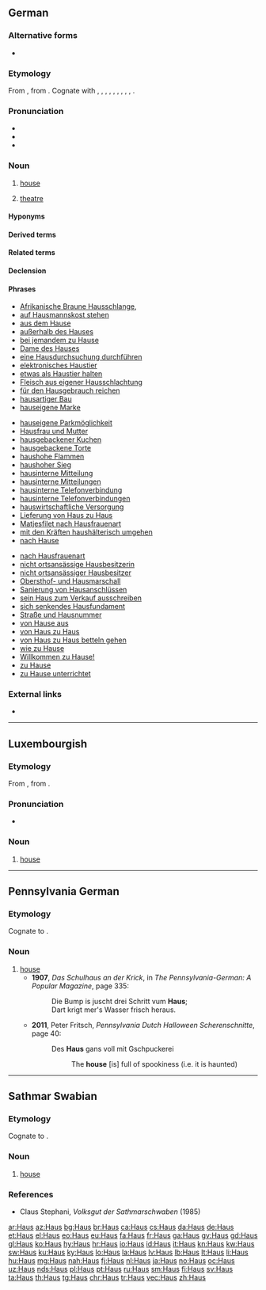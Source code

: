 {{also|haus|häus}}
==German==

===Alternative forms===
* {{l|de|Hauß}} {{qual|obsolete}}

===Etymology===
From {{etyl|goh|de}} {{m|goh|hūs}}, from {{etyl|gem-pro|de}} {{m|gem-pro|*hūsą}}. Cognate with {{cog|got|-𐌷𐌿𐍃}}, {{cog|ofs|hūs}}, {{cog|nds|Huus}}, {{cog|nl|huis}}, {{cog|is|hús}}, {{cog|fo|hús}}, {{cog|da|hus}}, {{cog|no|hus}}, {{cog|sv|hus}}, {{cog|en|house}}.

===Pronunciation===
* {{IPA|/haʊ̯s/|[haʊ̯s]|lang=de}}
* {{audio|De-Haus.ogg|audio|lang=de}}
* {{rhymes|aʊ̯s|lang=de}}

===Noun===
{{de-noun|n|Hauses|Häuser|Häuschen|dim2=Häuslein|dim3=Häusle}}

# [[house]]
#: {{ux|de|In dem '''Haus''' haben wir mal gewohnt.|t=We used to live in that '''house'''.|inline=1}}
#: {{ux|de|Mein Großvater starb in dem '''Haus''', wo ich geboren wurde.|t=My grandfather died in the '''house''' where I was born.|inline=1}}
# [[theatre]]

====Hyponyms====
{{hyp4|{{l|de|Armenhaus||poorhouse}}
|{{l|de|Atriumhaus}}
|{{l|de|Backhaus}}
|{{l|de|Badehaus}}
|{{l|de|Badhaus}}
|{{l|de|Bankhaus}}
|{{l|de|Bauernhaus}}
|{{l|de|Baumhaus}}
|{{l|de|Blockhaus}}
|{{l|de|Bürgerhaus||manor house, mansion}}
|{{l|de|Doppelhaus}}
|{{l|de|Eierkühlhaus}}
|{{l|de|Einfamilienhaus}}
|{{l|de|Einfamilienwohnhaus}}
|{{l|de|Einküchenhaus}}
|{{l|de|Fachwerkhaus}}
|{{l|de|Familienhaus}}
|{{l|de|Ferienhaus}}
|{{l|de|Fertighaus||prefabricated building}}
|{{l|de|Freudenhaus||brothel}}
|{{l|de|Gästehaus}}
|{{l|de|Gasthaus||restaurant, inn}}
|{{l|de|Geesthardenhaus}}
|{{l|de|Gemeindebackhaus}}
|{{l|de|Gemeindehaus}}
|{{l|de|Gewandhaus}}
|{{l|de|Grubenhaus}}
|{{l|de|Gulfhaus}}
|{{l|de|Hallenhaus}}
|{{l|de|Herrenhaus||manor house}}
|{{l|de|Hochhaus||high-rise building}}
|{{l|de|Judenhaus}}
|{{l|de|Jugendgästehaus}}
|{{l|de|Kaffeehaus||coffeehouse}}
|{{l|de|Kapitelhaus}}
|{{l|de|Kaufhaus||department store}}
|{{l|de|Kesselhaus}}
|{{l|de|Krankenhaus||hospital}}
|{{l|de|Lagerhaus||storehouse, warehouse}}
|{{l|de|Landhaus}}
|{{l|de|Leichenhaus||morgue, mortuary}}
|{{l|de|Leihhaus}}
|{{l|de|Mehrfamilienhaus||multifamily house}}
|{{l|de|Mehrfamilienwohnhaus}}
|{{l|de|Nullenergiehaus}}
|{{l|de|Nurdachhaus}}
|{{l|de|Parkhaus||parking garage, multi-storey car park}}
|{{l|de|Pfandhaus||pawn shop}}
|{{l|de|Pfarrhaus||manse, parsonage, etc.}}
|{{l|de|Plusenergiehaus}}
|{{l|de|Pressehaus}}
|{{l|de|Reihenhaus||terraced house}}
|{{l|de|Schneckenhaus||snail shell}}
|{{l|de|Siechenhaus}}
|{{l|de|Siedlungshaus}}
|{{l|de|Ständehaus}}
|{{l|de|Taubenhaus||dovecote}}
|{{l|de|Teehaus||tea house}}
|{{l|de|Waffenhaus}}
|{{l|de|Waisenhaus||orphanage}}
|{{l|de|Wiekhaus}}
|{{l|de|Wochenendhaus}}
|{{l|de|Wohnhaus}}
|{{l|de|Wohnstallhaus}}
|{{l|de|Zeughaus}}
|{{l|de|Zollhaus}}
|{{l|de|Zweifamilienhaus}}
|{{l|de|Zwerchhaus}}
}}

====Derived terms====
{{der4|title=Derived combining forms of ''Haus''|{{l|de|Haus-}}
}}

{{der4|title=Derived adjectives of ''Haus''|
|{{l|de|hausartig}}
|{{l|de|hausbacken}}
|{{l|de|hauseigen}}
|{{l|de|hausförmig}}
|{{l|de|hausgebacken}}
|{{l|de|hausgemacht||homemade}}
|{{l|de|haushoch}}
|{{l|de|hausierend}}
}}

{{der4|title=Derived adverbs of ''Haus''
|{{l|de|nachhause}}
|{{l|de|zuhause}}
}}

{{der4|title=Derived nouns from ''Haus''
|{{l|de|Armenhaus||poorhouse}}
|{{l|de|Atriumhaus}}
|{{l|de|Backhaus}}
|{{l|de|Badehaus}}
|{{l|de|Badhaus}}
|{{l|de|Bankhaus}}
|{{l|de|Bauernhaus}}
|{{l|de|Baumhaus}}
|{{l|de|Blockhaus}}
|{{l|de|Bürgerhaus||manor house, mansion}}
|{{l|de|Doppelhaus}}
|{{l|de|Eierkühlhaus}}
|{{l|de|Einfamilienhaus}}
|{{l|de|Einfamilienwohnhaus}}
|{{l|de|Einküchenhaus}}
|{{l|de|Fachwerkhaus}}
|{{l|de|Familienhaus}}
|{{l|de|Ferienhaus}}
|{{l|de|Fertighaus||prefabricated building}}
|{{l|de|Freudenhaus||brothel}}
|{{l|de|Gästehaus}}
|{{l|de|Gasthaus||restaurant, inn}}
|{{l|de|Geesthardenhaus}}
|{{l|de|Gemeindebackhaus}}
|{{l|de|Gemeindehaus}}
|{{l|de|Gewandhaus}}
|{{l|de|Grubenhaus}}
|{{l|de|Gulfhaus}}
|{{l|de|Hallenhaus}}
|{{l|de|Hausagentur}}
|{{l|de|Hausaltar}}
|{{l|de|Hausammer||{{taxlink|Emberiza striolata sahari|subspecies|noshow=1}}}}
|{{l|de|Hausampfer||{{taxlink|Rumex longifolius|species|noshow=1}}}}
|{{l|de|Hausandacht}}
|{{l|de|Hausangestellte}}
|{{l|de|Hausangestellter}}
|{{l|de|Hausanschluss}}
|{{l|de|Hausanschlusskasten}}
|{{l|de|Hausanschlussleitung}}
|{{l|de|Hausanschlusssicherung}}
|{{l|de|Hausanteil}}
|{{l|de|Hausanzug}}
|{{l|de|Hausapotheke}}
|{{l|de|Hausapothekenschrank}}
|{{l|de|Hausarbeit||housework; homework}}
|{{l|de|Hausarbeitsraum}}
|{{l|de|Hausarme}}
|{{l|de|Hausarmer}}
|{{l|de|Hausarrest||house arrest}}
|{{l|de|Hausarznei}}
|{{l|de|Hausarzt||family doctor}}
|{{l|de|Hausärztin||female family doctor}}
|{{l|de|Hausarztmodell}}
|{{l|de|Hausarztpraxis}}
|{{l|de|Hausaufgabe||homework assignment}}
|{{l|de|Hausaufgabenbetreuer}}
|{{l|de|Hausaufgabenbetreuerin}}
|{{l|de|Hausaufgabenbetreuung}}
|{{l|de|Hausaufgabenheft}}
|{{l|de|Hausautor}}
|{{l|de|Hausautorin}}
|{{l|de|Hausball}}
|{{l|de|Hausbank}}
|{{l|de|Hausbar}}
|{{l|de|Hausbau}}
|{{l|de|Hausbedarf}}
|{{l|de|Hausbedienstete}}
|{{l|de|Hausbediensteter}}
|{{l|de|Hausbeleuchtung}}
|{{l|de|Hausberg}}
|{{l|de|Hausbeschallungsanlage}}
|{{l|de|Hausbesetzer||squatter}}
|{{l|de|Hausbesetzerin||female squatter}}
|{{l|de|Hausbesetzung||squatting; squat}}
|{{l|de|Hausbesitz}}
|{{l|de|Hausbesitzer}}
|{{l|de|Hausbesitzerin}}
|{{l|de|Hausbesorger}}
|{{l|de|Hausbesorgerin}}
|{{l|de|Hausbesuch}}
|{{l|de|Hausbewirtschaftung}}
|{{l|de|Hausbewohner}}
|{{l|de|Hausbewohnerin}}
|{{l|de|Hausbibliothek}}
|{{l|de|Hausbock||{{taxlink|Hylotrupes bajulus|species|noshow=1}}}}
|{{l|de|Hausboot}}
|{{l|de|Hausbrand}}
|{{l|de|Hausbrandkohle}}
|{{l|de|Hausbrandversicherung}}
|{{l|de|Hausbrauer}}
|{{l|de|Hausbräuer}}
|{{l|de|Hausbrauerei}}
|{{l|de|Hausbuch}}
|{{l|de|Hausbuchmeister}}
|{{l|de|Hausbuchmeisterin}}
|{{l|de|Hausbulle}}
|{{l|de|Hauscommunion}} ({{l|de|Haus-Communion}})
|{{l|de|Hausdach}}
|{{l|de|Hausdame}}
|{{l|de|Hausdiener}}
|{{l|de|Hausdienerin}}
|{{l|de|Hausdienst}}
|{{l|de|Hausdienstleistung}}
|{{l|de|Hausdorffdimension}}
|{{l|de|Hausdorff-Dimension}}
|{{l|de|Hausdorff-Young-Ungleichung}}
|{{l|de|Hausdrache}}
|{{l|de|Hausdrachen}}
|{{l|de|Hausdurchsuchung||house search}}
|{{l|de|Hausecke}}
|{{l|de|Hauseigentum}}
|{{l|de|Hauseigentümer}}
|{{l|de|Hauseigentümerin}}
|{{l|de|Hauseigentümerversicherung}}
|{{l|de|Hauseingang}}
|{{l|de|Hauselektriker}}
|{{l|de|Hauselektrikerin}}
|{{l|de|Hauself}}
|{{l|de|Hausentbindung}}
|{{l|de|Hausentchen}}
|{{l|de|Hausente}}
|{{l|de|Hausenterich}}
|{{l|de|Hausentwässerungsanschluss}}
|{{l|de|Hausentwässerungsleitung}}
|{{l|de|Hauser}}
|{{l|de|Hauserin}}
|{{l|de|Hausesel}}
|{{l|de|Hauseselin}}
|{{l|de|Hausfassade}}
|{{l|de|Hausfeuer}}
|{{l|de|Hausflur}}
|{{l|de|Hausfrau||housewife}}
|{{l|de|Hausfrauenart}}
|{{l|de|Hausfrauenaugen}}
|{{l|de|Hausfrauenschlampe}}
|{{l|de|Hausfrauentum}}
|{{l|de|hausfraulich}}
|{{l|de|Hausfraulichkeit}}
|{{l|de|Hausfreund}}
|{{l|de|Hausfreundin}}
|{{l|de|Hausfriede}}
|{{l|de|Hausfrieden}}
|{{l|de|Hausfriedensbruch}}
|{{l|de|Hausfront}}
|{{l|de|Hausfüllen}}
|{{l|de|Hausfundament}}
|{{l|de|Hausgans||{{taxlink|Anser anser domestica|subspecies|noshow=1}}}}
|{{l|de|Hausganser}}
|{{l|de|Hausgänserich}}
|{{l|de|Hausganter}}
|{{l|de|Hausganterich}}
|{{l|de|Hausgarten}}
|{{l|de|Hausgärtner}}
|{{l|de|Hausgärtnerin}}
|{{l|de|Hausgast}}
|{{l|de|Hausgästin}}
|{{l|de|Hausgebrauch}}
|{{l|de|Hausgeburt}}
|{{l|de|Hausgeflügel}}
|{{l|de|Hausgehilfe}}
|{{l|de|Hausgehilfin}}
|{{l|de|Hausgeist}}
|{{l|de|Hausgeistliche}}
|{{l|de|Hausgeistlicher}}
|{{l|de|Hausgeld}}
|{{l|de|Hausgemeinde}}
|{{l|de|Hausgemeinschaft}}
|{{l|de|Hausgenosse}}
|{{l|de|Hausgenossin}}
|{{l|de|Hausgerät}}
|{{l|de|Hausgesetz}}
|{{l|de|Hausgesinde}} ({{l|de|Das Hausgesinde}}, {{l|de|Brüder Grimm}})
|{{l|de|Hausgimpel||{{taxlink|Carpodacus mexicanus|species|noshow=1}}}}
|{{l|de|Hausglocke}}
|{{l|de|Hausgott}}
|{{l|de|Hausgöttin}}
|{{l|de|Hausgrille||{{taxlink|Acheta domestica|species|noshow=1}}}}
|{{l|de|Hausgrundstück}}
|{{l|de|Hausgruppe}}
|{{l|de|Haushahn}}
|{{l|de|Haushalt||household; budget}}
|{{l|de|Haushalten}}
|{{l|de|Haushalter}}
|{{l|de|Haushälter}}
|{{l|de|Haushalterin}}
|{{l|de|Haushälterin}}
|{{l|de|haushälterisch}}
|{{l|de|Haushalterschaft}}
|{{l|de|Haushälterschaft}}
|{{l|de|Haushaltgegenstand}}
|{{l|de|Haushaltskeramik}}
|{{l|de|Haushaltslampe}}
|{{l|de|Haushaltsloch}}
|{{l|de|Haushaltsmesser}}
|{{l|de|Hausheft}}
|{{l|de|Hausheilige}}
|{{l|de|Hausheiliger}}
|{{l|de|Haushengst}}
|{{l|de|Haushenne}}
|{{l|de|Hausherr}}
|{{l|de|Hausherrin}}
|{{l|de|Haushilfe}}
|{{l|de|Haushofmeister}}
|{{l|de|Haushofmeisteramt}}
|{{l|de|Haushofmeisterei}}
|{{l|de|Haushofmeisterei-Buchhalter}}
|{{l|de|Haushofmeisterei-Buchhalterin}}
|{{l|de|Haushofmeisterin}}
|{{l|de|Haushuhn||{{taxlink|Gallus gallus domesticus|subspecies|noshow=1}}}}
|{{l|de|Haushund}}
|{{l|de|Haushündin}}
|{{l|de|Hausieren}}
|{{l|de|Hausierer sein}}
|{{l|de|Hausierer}}
|{{l|de|Hausiererei}}
|{{l|de|Hausiererin sein}}
|{{l|de|Hausiererin}}
|{{l|de|Hausierhandel}}
|{{l|de|Hausierhändler}}
|{{l|de|Hausierhändlerin}}
|{{l|de|Hausierschein}}
|{{l|de|Hausindustrie}}
|{{l|de|Hausinstallation||domestic electrical wiring}}
|{{l|de|hausintern}}
|{{l|de|Hausjacke}}
|{{l|de|Hauskanal}}
|{{l|de|Hauskaninchen}}
|{{l|de|Hauskapelle}}
|{{l|de|Hauskaplan}}
|{{l|de|Hauskaplänin}}
|{{l|de|Hauskarnickel}}
|{{l|de|Hauskater}}
|{{l|de|Hauskätzchen}}
|{{l|de|Hauskatze||[[Felis catus]], [[Felis silvestris catus]]}}
|{{l|de|Hauskätzin}}
|{{l|de|Hauskätzlein}}
|{{l|de|Hauskätzli}}
|{{l|de|Hauskauf}}
|{{l|de|Hauskäufer}}
|{{l|de|Hauskäuferin}}
|{{l|de|Hauskirche}}
|{{l|de|Hauskirchenbewegung}}
|{{l|de|Hausklamotte}}
|{{l|de|Hauskleid}}
|{{l|de|Hauskleidung}}
|{{l|de|Hausknecht}}
|{{l|de|Hausknechtin}}
|{{l|de|Hauskommunion}}
|{{l|de|Haus-Kommunion}}
|{{l|de|Hauskreis}}
|{{l|de|Hauskuh}}
|{{l|de|Hauskult}}
|{{l|de|Hauslaube}}
|{{l|de|Hauslehrer}}
|{{l|de|Hauslehrerin}}
|{{l|de|Hausleinen}}
|{{l|de|Hausleittechnik}}
|{{l|de|Häusli}}
|{{l|de|Hauslicht}}
|{{l|de|hauslos}}
|{{l|de|Hauslosigkeit}}
|{{l|de|Hausluftfrachtbrief}} ([[Haus-Luftfrachtbrief]])
|{{l|de|Hausluftfrachtbriefe}} ([[Haus-Luftfrachtbriefe]])
|{{l|de|Hausmacher-}}
|{{l|de|Hausmacher-Blutwurst}} ([[Hausmacherblutwurst]])
|{{l|de|Hausmacherküche}}
|{{l|de|Hausmacherqualität}}
|{{l|de|Hausmacht}}
|{{l|de|Hausmädchen}}
|{{l|de|Hausmakler}}
|{{l|de|Hausmaklerin}}
|{{l|de|Hausmalerei}}
|{{l|de|Hausmann||househusband}}
|{{l|de|Hausmannskost}}
|{{l|de|Hausmantel}}
|{{l|de|Hausmarke}}
|{{l|de|Hausmarschall}}
|{{l|de|Hausmarschallin}}
|{{l|de|Hausmauer}}
|{{l|de|Hausmaus||[[Mus musculus]]}}
|{{l|de|Hausmäuserich}}
|{{l|de|Hausmeerschweinchen||[[Cavia porcellus]]}}
|{{l|de|Hausmeier}}
|{{l|de|Hausmeierin}}
|{{l|de|Hausmeister||janitor}}
|{{l|de|Hausmeisterdienst}}
|{{l|de|Hausmeistergarten}}
|{{l|de|Hausmeisterin}}
|{{l|de|hausmeisterlich}}
|{{l|de|Hausmeisterraum}}
|{{l|de|Hausmesse}}
|{{l|de|Hausmiete}}
|{{l|de|Hausmieter}}
|{{l|de|Hausmieterin}}
|{{l|de|Hausmilbe||{{taxlink|Glycyphagus domesticus|species|noshow=1}}}}
|{{l|de|Hausmitteilung}}
|{{l|de|Hausmittel}}
|{{l|de|Hausmöbel}}
|{{l|de|Hausmobiliar}}
|{{l|de|Hausmotte||{{taxlink|Plodia interpunctella|species|noshow=1}}}}
|{{l|de|Hausmüll}}
|{{l|de|Hausmüllsortierung}}
|{{l|de|Hausmusik}}
|{{l|de|Hausmutter||''[[Noctua pronuba]]''}}
|{{l|de|Hausmutter}}
|{{l|de|Hausname}}
|{{l|de|Hausneger}}
|{{l|de|Hausnegerin}}
|{{l|de|Hausnummer}}
|{{l|de|Hausnummerierung}}
|{{l|de|Hausnummernschild}}
|{{l|de|Hausnummernschilder}}
|{{l|de|Hausnutzung}}
|{{l|de|Hausoberer}}
|{{l|de|Hausobererin}}
|{{l|de|Hausoberin}}
|{{l|de|Hausoffizier}}
|{{l|de|Hausoffizierin}}
|{{l|de|Hausordnung}}
|{{l|de|Hausorgel}}
|{{l|de|Hausorthografie}}
|{{l|de|Hauspartei}}
|{{l|de|Hausparty||house party}}
|{{l|de|Hauspersonal}}
|{{l|de|Hauspferd}}
|{{l|de|Hauspflege}}
|{{l|de|Hauspfleger}}
|{{l|de|Hauspflegerin}}
|{{l|de|Hauspost}}
|{{l|de|Hauspostille}}
|{{l|de|Hauspreis}}
|{{l|de|Hauspreisblase}}
|{{l|de|Hausputz}}
|{{l|de|Hausputzer}}
|{{l|de|Hausputzerin}}
|{{l|de|Hausrat}}
|{{l|de|Hausratsversicherung}}
|{{l|de|Hausratversicherung}}
|{{l|de|Hausregie}}
|{{l|de|Hausregisseur}}
|{{l|de|Hausregisseurin}}
|{{l|de|Hausrezept}}
|{{l|de|Hausrezeptur}}
|{{l|de|Hausrind||[[Bos primigenius taurus]]}}
|{{l|de|Hausrock}}
|{{l|de|Hausrotschwanz||''[[Phoenicurus ochruros]]''}}
|{{l|de|Hausruf}}
|{{l|de|Haussafe}}
|{{l|de|Haussammlung}}
|{{l|de|Hausschaf||[[Ovis aries]], {{taxlink|Ovis orientalis aries|subspecies|noshow=1}}}}
|{{l|de|Hausschatz}}
|{{l|de|Hausschlachterei}}
|{{l|de|Hausschlachtung}}
|{{l|de|Hausschlange}}
|{{l|de|Hausschlüssel}}
|{{l|de|Hausschrift}}
|{{l|de|Hausschuh||slipper}}
|{{l|de|Hausschuhsocke}}
|{{l|de|Hausschwalbe}}
|{{l|de|Hausschwalbenfloh}}, {{taxlink|Ceratophyllus hirundinis|species|noshow=1}}
|{{l|de|Hausschwamm}}
|{{l|de|Hausschwein||{{taxlink|Sus scrofa domestica|subspecies|noshow=1}}}}
|{{l|de|Hausschweinschädel}}
|{{l|de|Haussegen}}
|{{l|de|Haussegler||{{taxlink|Apus affinis|species|noshow=1}}}}
|{{l|de|Haussklave}}
|{{l|de|Haussklavin}}
|{{l|de|Haussohn}}
|{{l|de|Hausspatz||[[Passer domesticus]]}}
|{{l|de|Haussperling||[[Passer domesticus]]}}
|{{l|de|Hausspinne||{{taxlink|Tegenaria domestica|species|noshow=1}}}}
|{{l|de|Hausspitzmaus||{{taxlink|Crocidura russula|species|noshow=1}}}}
|{{l|de|Haus-Spitzmausbeutelratte||[[Monodelphis domestica]]}}
|{{l|de|Hausstand}}
|{{l|de|Hausstaub}}
|{{l|de|Hausstauballergie}}
|{{l|de|Hausstaubmilbe}}
|{{l|de|Hausstechmücke||{{taxlink|Culex pipiens|species|noshow=1}}, syn.: {{taxlink|Culex pipiens pipiens|subspecies|noshow=1}}}}
|{{l|de|Hausstier}} ({{l|de|Haus-Stier}})
|{{l|de|Hausstute}}
|{{l|de|Haussuche}}
|{{l|de|Haussuchung}}
|{{l|de|Haussuchungsbefehl}}
|{{l|de|Haustafel}}
|{{l|de|Haustarifvertrag}}
|{{l|de|Haustaube||{{taxlink|Columba livia domestica|subspecies|noshow=1}}}}
|{{l|de|Haustauber}}
|{{l|de|Haustäuber}}
|{{l|de|Haustauberich}}
|{{l|de|Haustäuberich}}
|{{l|de|Haustäubin}}
|{{l|de|Haustausch}}
|{{l|de|Haustechnik}}
|{{l|de|Haustechniker}}
|{{l|de|Haustechnikerin}}
|{{l|de|Haustechnikraum}}
|{{l|de|Haustelefon}}
|{{l|de|Haustelephon}}
|{{l|de|Haustier||pet}}
|{{l|de|Haustierallergiker}}
|{{l|de|Haustierallergikerin}}
|{{l|de|Haustierart}}
|{{l|de|Haustier-Autor}}
|{{l|de|Haustier-Autorin}}
|{{l|de|Haustierbesitzer}}
|{{l|de|Haustierbesitzerin}}
|{{l|de|haustierfreundlich}}
|{{l|de|Haustierfreundlichkeit}}
|{{l|de|Haustierfutter}}
|{{l|de|Haustiergesundheit}}
|{{l|de|Haustierhalter}}
|{{l|de|Haustierhalterin}}
|{{l|de|Haustierhaltung}}
|{{l|de|Haustiermord}}
|{{l|de|Haustiermörder}}
|{{l|de|Haustiermörderin}}
|{{l|de|Haustierpflege}}
|{{l|de|Haustierpfleger}}
|{{l|de|Haustierpflegerin}}
|{{l|de|Haustierprodukt}}
|{{l|de|Haustierversicherung}}
|{{l|de|Haustierwerdung}}
|{{l|de|Haustochter}}
|{{l|de|Haustor}}
|{{l|de|Haustür||front door; doorstep, threshold}}
|{{l|de|Haustüraktion}}
|{{l|de|Haustürgeschäft}}
|{{l|de|Haustürschlüssel}}
|{{l|de|Haustürverkauf}}
|{{l|de|Haustürverkäufer}}
|{{l|de|Haustürverkäuferin}}
|{{l|de|Haustyrann}}
|{{l|de|Haustyrannin}}
|{{l|de|Hausübung}}
|{{l|de|Hausumbau}}
|{{l|de|Hausunterricht}}
|{{l|de|Hausvater}}
|{{l|de|Hausväterliteratur}}
|{{l|de|Hausverbot}}
|{{l|de|Hausverdrahtung}}
|{{l|de|Hausverkauf}}
|{{l|de|Hausverkäufer}}
|{{l|de|Hausverkäuferin}}
|{{l|de|Hausverkleidung}}
|{{l|de|Hausversicherung}}
|{{l|de|Hausverstand}}
|{{l|de|Hausvertreter}}
|{{l|de|Hausvertreterin}}
|{{l|de|Hausverwalter}}
|{{l|de|Hausverwalterin}}
|{{l|de|Hausverwaltung}}
|{{l|de|Hausvogelbeere||[[Sorbus domestica]], [[Cormus]]}}
|{{l|de|Haus-Vogelbeere}}
|{{l|de|Hausvorsteher}}
|{{l|de|Hausvorsteherin}}
|{{l|de|Hausvorteil}}
|{{l|de|Hauswand}}
|{{l|de|Hauswanze||{{taxlink|Cimex lectularius|species|noshow=1}}}}
|{{l|de|Hauswärme}}
|{{l|de|Hauswärmepumpe}}
|{{l|de|Hauswart}}
|{{l|de|Hauswartin}}
|{{l|de|Hauswartsfrau}}
|{{l|de|Hauswein}}
|{{l|de|Hauswesen}}
|{{l|de|Hauswimperspitzmaus||{{taxlink|Crocidura russula|species|noshow=1}}}}
|{{l|de|Hauswinkelspinne||{{taxlink|Tegenaria domestica|species|noshow=1}}}}
|{{l|de|Hauswirt und Mieter}}
|{{l|de|Hauswirt||landlord}}
|{{l|de|Hauswirtin}}
|{{l|de|Hauswirtschaft}}
|{{l|de|Hauswirtschafter}}
|{{l|de|Hauswirtschafterin}}
|{{l|de|hauswirtschaftlich}}
|{{l|de|Hauswirtschaftslehre}}
|{{l|de|Hauswirtschaftslehrer}}
|{{l|de|Hauswirtschaftslehrerin}}
|{{l|de|Hauswirtschaftsraum}}
|{{l|de|Hauswurz}}
|{{l|de|Hausyak||{{taxlink|Bos mutus grunniens|species|noshow=1}}}}
|{{l|de|Hauszaunkönig||{{taxlink|Troglodytes aedon|species|noshow=1}}}}
|{{l|de|Hauszeitschrift}}
|{{l|de|Hauszeitung}}
|{{l|de|Hauszelt}}
|{{l|de|Hausziege||[[Capra aegagrus hircus]]}}
|{{l|de|Hauszustellung}}
|{{l|de|Hauszwetschge}}
|{{l|de|Hauszwetschke}}
|{{l|de|Hauszwiebel}}
|{{l|de|Herrenhaus||manor house}}
|{{l|de|Hochhaus||high-rise building}}
|{{l|de|Judenhaus}}
|{{l|de|Jugendgästehaus}}
|{{l|de|Kaffeehaus||coffeehouse}}
|{{l|de|Kapitelhaus}}
|{{l|de|Kaufhaus||department store}}
|{{l|de|Kesselhaus}}
|{{l|de|Krankenhaus||hospital}}
|{{l|de|Lagerhaus||storehouse, warehouse}}
|{{l|de|Landhaus}}
|{{l|de|Leichenhaus||morgue, mortuary}}
|{{l|de|Leihhaus}}
|{{l|de|Mehrfamilienhaus||multifamily house}}
|{{l|de|Mehrfamilienwohnhaus}}
|{{l|de|Nullenergiehaus}}
|{{l|de|Nurdachhaus}}
|{{l|de|Parkhaus||parking garage, multi-storey car park}}
|{{l|de|Pfandhaus||pawn shop}}
|{{l|de|Pfarrhaus||manse, parsonage, etc.}}
|{{l|de|Plusenergiehaus}}
|{{l|de|Pressehaus}}
|{{l|de|Reihenhaus||terraced house}}
|{{l|de|Schneckenhaus||snail shell}}
|{{l|de|Siechenhaus}}
|{{l|de|Siedlungshaus}}
|{{l|de|Ständehaus}}
|{{l|de|Taubenhaus||dovecote}}
|{{l|de|Teehaus||tea house}}
|{{l|de|Waffenhaus}}
|{{l|de|Waisenhaus||orphanage}}
|{{l|de|Wiekhaus}}
|{{l|de|Wochenendhaus}}
|{{l|de|Wohnhaus}}
|{{l|de|Wohnstallhaus}}
|{{l|de|Zeughaus}}
|{{l|de|Zollhaus}}
|{{l|de|Zweifamilienhaus}}
|{{l|de|Zwerchhaus}}
}}

{{der4|title=Derived verbs from ''Haus''||{{l|de|hausen||to dwell, reside}}
|{{l|de|hausend}}
|{{l|de|haushalten}}
|{{l|de|haushaltend}}
|{{l|de|hausieren}}
|{{l|de|hausierend}}
|{{l|de|hausiert}}
|{{l|de|hausierte}}
}}

====Related terms====
{{rel4|{{l|de|Gashausanschluss}}
|{{l|de|Gas-Hausanschluss}}
|{{l|de|Grundstücks- und Hausbesitz}}
|{{l|de|Haus zu verkaufen}}
|{{l|de|Haus zu verpachten}}
|{{l|de|Haus-zu-Haus-Verkauf}}
|{{l|de|Wohnhausbrand}}
}}

====Declension====
{{de-decl-noun-n|es|pl=Häuser}}

====Phrases====
{{rel-top3|Phrases derived from ''Haus''}}
* [[Afrikanische Braune Hausschlange]], {{taxlink|Boaedon fuliginosus|species|noshow=1}}
* [[auf Hausmannskost stehen]]
* [[aus dem Hause]]
* [[außerhalb des Hauses]]
* [[bei jemandem zu Hause]]
* [[Dame des Hauses]]
* [[eine Hausdurchsuchung durchführen]]
* [[elektronisches Haustier]]
* [[etwas als Haustier halten]]
* [[Fleisch aus eigener Hausschlachtung]]
* [[für den Hausgebrauch reichen]]
* [[hausartiger Bau]]
* [[hauseigene Marke]]
{{rel-mid3}}
* [[hauseigene Parkmöglichkeit]]
* [[Hausfrau und Mutter]]
* [[hausgebackener Kuchen]]
* [[hausgebackene Torte]]
* [[haushohe Flammen]]
* [[haushoher Sieg]]
* [[hausinterne Mitteilung]]
* [[hausinterne Mitteilungen]]
* [[hausinterne Telefonverbindung]]
* [[hausinterne Telefonverbindungen]]
* [[hauswirtschaftliche Versorgung]]
* [[Lieferung von Haus zu Haus]]
* [[Matjesfilet nach Hausfrauenart]]
* [[mit den Kräften haushälterisch umgehen]]
* [[nach Hause]]
{{rel-mid3}}
* [[nach Hausfrauenart]]
* [[nicht ortsansässige Hausbesitzerin]]
* [[nicht ortsansässiger Hausbesitzer]]
* [[Obersthof- und Hausmarschall]]
* [[Sanierung von Hausanschlüssen]]
* [[sein Haus zum Verkauf ausschreiben]]
* [[sich senkendes Hausfundament]]
* [[Straße und Hausnummer]]
* [[von Hause aus]]
* [[von Haus zu Haus]]
* [[von Haus zu Haus betteln gehen]]
* [[wie zu Hause]]
* [[Willkommen zu Hause!]]
* [[zu Hause]]
* [[zu Hause unterrichtet]]
{{rel-bottom}}

===External links===
* {{R:Duden}}

----

==Luxembourgish==

===Etymology===
From {{etyl|goh|lb}} {{m|goh|hūs}}, from {{etyl|gem-pro|lb}} {{m|gem-pro|*hūsą}}.

===Pronunciation===
* {{IPA|/hæːʊ̯s/|lang=lb}}

===Noun===
{{lb-noun|n|Haiser}}

# [[house]]

----

==Pennsylvania German==

===Etymology===
Cognate to {{cog|de|Haus}}.

===Noun===
{{head|pdc|noun|g=n}}

# [[house]]
#* '''1907''', ''Das Schulhaus an der Krick'', in ''The Pennsylvania-German: A Popular Magazine'', page 335:
#*: Die Bump is juscht drei Schritt vum '''Haus''';
#*: Dart krigt mer's Wasser frisch heraus.
#* '''2011''', Peter Fritsch, ''Pennsylvania Dutch Halloween Scherenschnitte'', page 40:
#*: Des '''Haus''' gans voll mit Gschpuckerei
#*:: The '''house''' [is] full of spookiness (i.e. it is haunted)<!--this is a poetic construction, not necessarily a ''usual'' idiomatic way of saying it is haunted, NB-->

----

==Sathmar Swabian==

===Etymology===
Cognate to {{cog|de|Haus}}.

===Noun===
{{head|gmw-stm|noun|g=n}}

# [[house]]

===References===
* Claus Stephani, ''Volksgut der Sathmarschwaben'' (1985)

[[ar:Haus]]
[[az:Haus]]
[[bg:Haus]]
[[br:Haus]]
[[ca:Haus]]
[[cs:Haus]]
[[da:Haus]]
[[de:Haus]]
[[et:Haus]]
[[el:Haus]]
[[eo:Haus]]
[[eu:Haus]]
[[fa:Haus]]
[[fr:Haus]]
[[ga:Haus]]
[[gv:Haus]]
[[gd:Haus]]
[[gl:Haus]]
[[ko:Haus]]
[[hy:Haus]]
[[hr:Haus]]
[[io:Haus]]
[[id:Haus]]
[[it:Haus]]
[[kn:Haus]]
[[kw:Haus]]
[[sw:Haus]]
[[ku:Haus]]
[[ky:Haus]]
[[lo:Haus]]
[[la:Haus]]
[[lv:Haus]]
[[lb:Haus]]
[[lt:Haus]]
[[li:Haus]]
[[hu:Haus]]
[[mg:Haus]]
[[nah:Haus]]
[[fj:Haus]]
[[nl:Haus]]
[[ja:Haus]]
[[no:Haus]]
[[oc:Haus]]
[[uz:Haus]]
[[nds:Haus]]
[[pl:Haus]]
[[pt:Haus]]
[[ru:Haus]]
[[sm:Haus]]
[[fi:Haus]]
[[sv:Haus]]
[[ta:Haus]]
[[th:Haus]]
[[tg:Haus]]
[[chr:Haus]]
[[tr:Haus]]
[[vec:Haus]]
[[zh:Haus]]